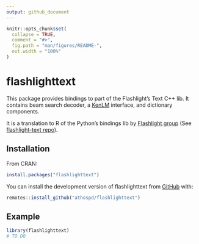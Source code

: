 ```yaml
---
output: github_document
---
```


<!-- README.md is generated from README.Rmd. Please edit that file -->

```r
knitr::opts_chunk$set(
  collapse = TRUE,
  comment = "#>",
  fig.path = "man/figures/README-",
  out.width = "100%"
)
```

# flashlighttext

<!-- badges: start -->
<!-- badges: end -->

This package provides bindings to part of the Flashlight's Text C++ lib. It 
contains beam search decoder, a [KenLM](https://github.com/kpu/kenlm/) interface, and dictionary components. 

It is a translation to R of the Python's bindings lib by [Flashlight group](https://github.com/flashlight) (See [flashlight-text repo](https://github.com/flashlight/text)).


## Installation

From CRAN:

``` r
install.packages("flashlighttext")
```

You can install the development version of flashlighttext from [GitHub](https://github.com/) with:

``` r
remotes::install_github("athospd/flashlighttext")
```

## Example 

```r
library(flashlighttext)
# TO DO
```

